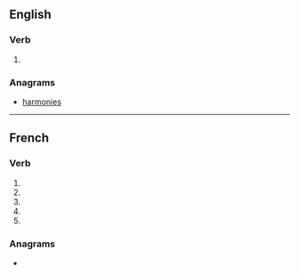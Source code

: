 {{also|harmonisé}}

==English==

===Verb===
{{en-verb|harmonis}}

# {{standard spelling of|from=non-Oxford British spelling|harmonize|lang=en}}

===Anagrams===
* [[harmonies#English|harmonies]]

----

==French==

===Verb===
{{fr-verb-form}}

# {{inflection of|harmoniser||1|s|pres|indc|lang=fr}}
# {{inflection of|harmoniser||3|s|pres|indc|lang=fr}}
# {{inflection of|harmoniser||1|s|pres|subj|lang=fr}}
# {{inflection of|harmoniser||3|s|pres|subj|lang=fr}}
# {{inflection of|harmoniser||2|s|impr|lang=fr}}

===Anagrams===
* {{l|fr|harmonies}}